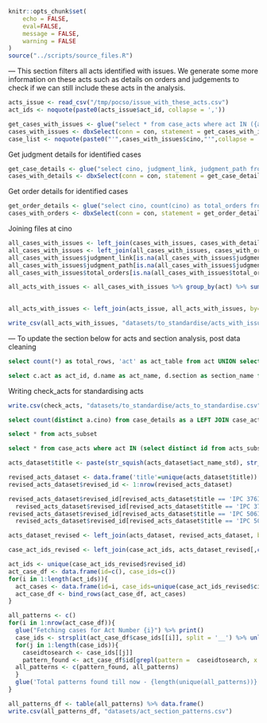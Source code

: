 ```r
knitr::opts_chunk$set(
	echo = FALSE,
	eval=FALSE,
	message = FALSE,
	warning = FALSE
)
source("../scripts/source_files.R")
```


--- This section filters all acts identified with issues. We generate some more information on these acts such as details on orders and judgements to check if we can still include these acts in the analysis. 

```r
acts_issue <- read_csv("/tmp/pocso/issue_with_these_acts.csv")
act_ids <- noquote(paste0(acts_issue$act_id, collapse = ','))
```

```r
get_cases_with_issues <- glue("select * from case_acts where act IN ({act_ids})")
cases_with_issues <- dbxSelect(conn = con, statement = get_cases_with_issues)
case_list <- noquote(paste0("'",cases_with_issues$cino,"'",collapse = ','))
```

Get judgment details for identified cases

```r
get_case_details <- glue("select cino, judgment_link, judgment_path from case_details where cino IN ({case_list})")
cases_with_details <- dbxSelect(conn = con, statement = get_case_details)
```

Get order details for identified cases
```r
get_order_details <- glue("select cino, count(cino) as total_orders from public.order where cino IN ({case_list}) group by cino")
cases_with_orders <- dbxSelect(conn = con, statement = get_order_details)
```

Joining files at cino
```r
all_cases_with_issues <- left_join(cases_with_issues, cases_with_details)
all_cases_with_issues <- left_join(all_cases_with_issues, cases_with_orders)
all_cases_with_issues$judgment_link[is.na(all_cases_with_issues$judgment_link)] <- ''
all_cases_with_issues$judgment_path[is.na(all_cases_with_issues$judgment_path)] <- ''
all_cases_with_issues$total_orders[is.na(all_cases_with_issues$total_orders)] <- 0

all_acts_with_issues <- all_cases_with_issues %>% group_by(act) %>% summarise(total_cases = length(cino), total_judgements = length(judgment_link[judgment_link != '']),
                                                                              total_orders = sum(total_orders))

all_acts_with_issues <- left_join(acts_issue, all_acts_with_issues, by=c('act_id'='act'))
```

```r
write_csv(all_acts_with_issues, "datasets/to_standardise/acts_with_issues.csv")
```





--- To update the section below for acts and section analysis, post data cleaning 


```sql
select count(*) as total_rows, 'act' as act_table from act UNION select count(*) as total_rows, 'acts_subset' as act_table from acts_subset
```

```sql
select c.act as act_id, d.name as act_name, d.section as section_name from (select distinct a.cino, b.act from case_details as a LEFT JOIN case_acts as b ON a.cino=b.cino where case_flag = '1') as c LEFT JOIN act as d on c.act=d.id
```

Writing check_acts for standardising acts

```r
write.csv(check_acts, "datasets/to_standardise/acts_to_standardise.csv")
```


```sql
select count(distinct a.cino) from case_details as a LEFT JOIN case_acts as b ON a.cino=b.cino where case_flag = '1'
```

```sql
select * from acts_subset
```

```sql
select * from case_acts where act IN (select distinct id from acts_subset)
```


```r
acts_dataset$title <- paste(str_squish(acts_dataset$act_name_std), str_squish(acts_dataset$section_name_std)) 

revised_acts_dataset <- data.frame('title'=unique(acts_dataset$title))
revised_acts_dataset$revised_id <- 1:nrow(revised_acts_dataset)

revised_acts_dataset$revised_id[revised_acts_dataset$title == 'IPC 376IPC'] <-
  revised_acts_dataset$revised_id[revised_acts_dataset$title == 'IPC 376']
revised_acts_dataset$revised_id[revised_acts_dataset$title == 'IPC 506IPC'] <-
  revised_acts_dataset$revised_id[revised_acts_dataset$title == 'IPC 506']

acts_dataset_revised <- left_join(acts_dataset, revised_acts_dataset, by='title')
```

```r
case_act_ids_revised <- left_join(case_act_ids, acts_dataset_revised[,c('id','revised_id')], by=c('act'='id'))
```



```r
act_ids <- unique(case_act_ids_revised$revised_id)
act_case_df <- data.frame(id=c(), case_ids=c())
for(i in 1:length(act_ids)){
  act_cases <- data.frame(id=i, case_ids=unique(case_act_ids_revised$cino[case_act_ids_revised$revised_id %in% act_ids[[i]]]) %>% paste0(collapse = "__"))
  act_case_df <- bind_rows(act_case_df, act_cases)
}

all_patterns <- c()
for(i in 1:nrow(act_case_df)){
  glue("Fetching cases for Act Number {i}") %>% print()
  case_ids <- strsplit(act_case_df$case_ids[[i]], split = '__') %>% unlist()
  for(j in 1:length(case_ids)){
    caseidtosearch <- case_ids[[j]]
    pattern_found <- act_case_df$id[grepl(pattern =  caseidtosearch, x = act_case_df$case_ids)] %>% sort() %>% paste0(collapse = '__')
  all_patterns <- c(pattern_found, all_patterns)
  }
  glue('Total patterns found till now - {length(unique(all_patterns))}') %>% print()
}

```


```r
all_patterns_df <- table(all_patterns) %>% data.frame()
write.csv(all_patterns_df, "datasets/act_section_patterns.csv")
```


